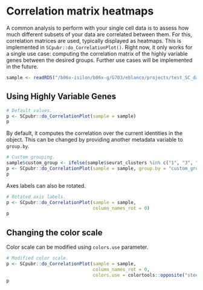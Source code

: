# Correlation matrix heatmaps

A common analysis to perform with your single cell data is to assess how much different subsets of your data are correlated between them. For this, correlation matrices are used, typically displayed as heatmaps. This is implemented in `SCpubr::do_CorrelationPlot()`. Right now, it only works for a single use case: computing the correlation matrix of the highly variable genes between the desired groups. Further use cases will be implemented in the future.

```r
sample <- readRDS("/b06x-isilon/b06x-g/G703/eblanco/projects/test_SC_datasets/sc_dataset.rds")
```

## Using Highly Variable Genes

```r
# Default values.
p <- SCpubr::do_CorrelationPlot(sample = sample)
p
```
By default, it computes the correlation over the current identities in the object. This can be changed by providing another metadata variable to `group.by`. 

```r
# Custom grouping.
sample$custom_group <- ifelse(sample$seurat_clusters %in% c("1", "3", "5", "7", "9"), "Group A", "Group B")
p <- SCpubr::do_CorrelationPlot(sample = sample, group.by = "custom_group")
p
```

Axes labels can also be rotated.

```r
# Rotated axis labels.
p <- SCpubr::do_CorrelationPlot(sample = sample,
                                column_names_rot = 0)
p
```

## Changing the color scale

Color scale can be modified using `colors.use` parameter.

```r
# Modified color scale.
p <- SCpubr::do_CorrelationPlot(sample = sample,
                                column_names_rot = 0,
                                colors.use = colortools::opposite("steelblue", plot = F))
p
```
